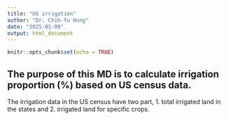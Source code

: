 ```yaml
---
title: "US irrigation"
author: "Dr. Chih-Yu Hung"
date: "2025-01-09"
output: html_document
---
```


```r
knitr::opts_chunk$set(echo = TRUE)
```

## The purpose of this MD is to calculate irrigation proportion (%) based on US census data. 

The irrigation data in the US census have two part, 1. total irrigated land in the states and 2. irrigated land for specific crops.


